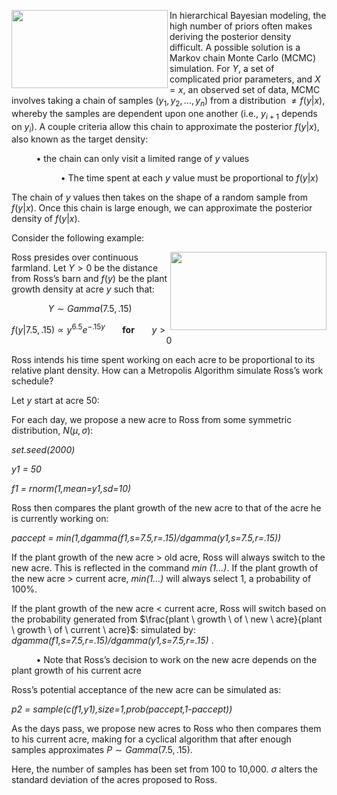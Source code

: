 <img src="http://images1.wikia.nocookie.net/__cb20120728230149/smallville/images/8/89/Metropolis2013.png" width="250" height="125" align="left">

In hierarchical Bayesian modeling, the high number of priors often makes deriving the posterior density difficult. A possible solution is a Markov chain Monte Carlo (MCMC) simulation. For $Y$, a set of complicated prior parameters, and $X=x$, an observed set of data, MCMC involves taking a chain of samples ($y_1,y_2,...,y_n$) from a distribution $\neq f(y|x)$, whereby the samples are dependent upon one another (i.e., $y_{i+1}$ depends on $y_i$). A couple criteria allow this chain to approximate the posterior $f(y|x)$, also known as the target density:

&nbsp;&nbsp;&nbsp;&nbsp;&nbsp;&nbsp;&nbsp;&nbsp;&nbsp;&nbsp;&bull; the chain can only visit a limited range of $y$ values

&nbsp;&nbsp;&nbsp;&nbsp;&nbsp;&nbsp;&nbsp;&nbsp;&nbsp;&nbsp;&nbsp;&nbsp;&nbsp;&nbsp;&nbsp;&nbsp;&nbsp;&nbsp;&nbsp;&nbsp;&bull; The time spent at each $y$ value must be proportional to $f(y|x)$

The chain of $y$ values then takes on the shape of a random sample from $f(y|x)$. Once this chain is large enough, we can approximate the posterior density of $f(y|x)$.

Consider the following example:

<img src="http://www.nrcs.usda.gov/Internet/FSE_MEDIA/stelprdb1049230.jpg" width="250" height="125" align="right">

Ross presides over continuous farmland. Let $Y>0$ be the distance from Ross's barn and $f(y)$ be the plant growth density at acre $y$ such that:

<center> $Y \sim Gamma (7.5, .15)$ 

$f(y|7.5,.15) \propto y^{6.5}e^{-.15y}$ &nbsp;&nbsp;&nbsp;&nbsp;&nbsp; <b>for</b> &nbsp;&nbsp;&nbsp;&nbsp;&nbsp; $y > 0$

</center>

Ross intends his time spent working on each acre to be proportional to its relative plant density. How can a Metropolis Algorithm simulate Ross's work schedule?

Let $y$ start at acre $50$:

For each day, we propose a new acre to Ross from some symmetric distribution, $N(\mu,\sigma)$:

<i>set.seed(2000)</i>

<i> y1 = 50 </i>

<i>f1 = rnorm(1,mean=y1,sd=10)</i>

Ross then compares the plant growth of the new acre to that of the acre he is currently working on:

<i>paccept = min(1,dgamma(f1,s=7.5,r=.15)/dgamma(y1,s=7.5,r=.15))</i>

If the plant growth of the new acre > old acre, Ross will always switch to the new acre. This is reflected in the command <i>min (1...)</i>. If the plant growth of the new acre > current acre, <i>min(1...)</i> will always select 1, a probability of 100%.

If the plant growth of the new acre < current acre, Ross will switch based on the probability generated from $\frac{plant \ growth \ of \ new \ acre}{plant \ growth \ of \ current \ acre}$: simulated by: <i> dgamma(f1,s=7.5,r=.15)/dgamma(y1,s=7.5,r=.15) </i>. 

&nbsp;&nbsp;&nbsp;&nbsp;&nbsp;&nbsp;&nbsp;&nbsp;&nbsp;&nbsp;&bull; Note that Ross's decision to work on the new acre depends on the plant growth of his current acre

Ross's potential acceptance of the new acre can be simulated as:

<i> p2 = sample(c(f1,y1),size=1,prob(paccept,1-paccept))</i>

As the days pass, we propose new acres to Ross who then compares them to his current acre, making for a cyclical algorithm that after enough samples approximates $P \sim Gamma (7.5, .15)$. 

Here, the number of samples has been set from 100 to 10,000. $\sigma$ alters the standard deviation of the acres proposed to Ross.